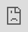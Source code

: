 # Widgetbook Cloud

<Info>
  Widgetbook Cloud is currently in closed beta. If you are interested in
  participating, please apply
  [here](https://ic7614zmz3s.typeform.com/to/bqG82ECS).
</Info>

Widgetbook Cloud has two main features that can help you improve your development workflow with two main features.

## Hosting 🚀

**Hosting Widgetbook Builds**: You can share your Widgetbook builds with your team or the community by uploading them to Widgetbook Cloud.

## Reviews 🔎

1. **UI Regression Detection**: A zero-configuration way to automatically detect UI regressions in your _Widgetbook Builds_ by comparing builds across different branches or commits.

1. **Figma vs. Flutter Comparison**: You can connect your Flutter widgets to their corresponding Figma designs. Thereby, you can verify if the developer meets the design requirements.

<iframe
  src="https://demo.arcade.software/dQBu4nlqy5SXIrifoZIa?embed&show_copy_link=true"
  sandbox="allow-forms allow-top-navigation allow-same-origin"
  title="Widgetbook Product Tour _ CTA Book Call "
  frameborder="0"
  loading="lazy"
  webkitallowfullscreen
  mozallowfullscreen
  allowfullscreen
  allow="clipboard-write"
  style="position: absolute; top: 0; left: 0; width: 100%; height: 100%;color-scheme: light;"
></iframe>
